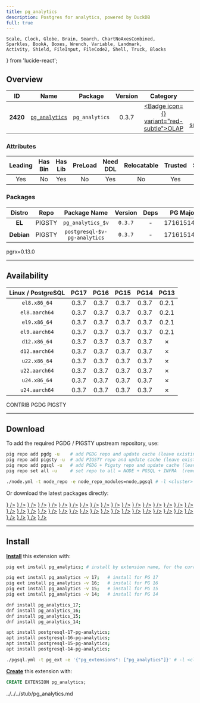 ```yaml
---
title: pg_analytics
description: Postgres for analytics, powered by DuckDB
full: true
---
```


    Scale, Clock, Globe, Brain, Search, ChartNoAxesCombined,
    Sparkles, BookA, Boxes, Wrench, Variable, Landmark,
    Activity, Shield, FileInput, FileCode2, Shell, Truck, Blocks
} from 'lucide-react';

## Overview

| <TooltipIconButton tooltip="Extension unique identifier" side="top">ID</TooltipIconButton> | <TooltipIconButton tooltip="Extension name" side="top">Name</TooltipIconButton> | <TooltipIconButton tooltip="Package name for installation" side="top">Package</TooltipIconButton> | <TooltipIconButton tooltip="Latest available extension version" side="top">Version</TooltipIconButton> | <TooltipIconButton tooltip="Extension category" side="top">Category</TooltipIconButton> | <TooltipIconButton tooltip="Open source license" side="top">License</TooltipIconButton> | <TooltipIconButton tooltip="Programming language" side="top">Lang</TooltipIconButton> |
|:--------:|:--------:|:----------:|:--------------:|:---------------------------------------:|:------------------------------------------------------:|:----:|
| **2420** | [`pg_analytics`](https://github.com/paradedb/pg_analytics) | `pg_analytics` | 0.3.7 | <a href="/ext/olap" className="no-underline"><Badge icon={<ChartNoAxesCombined />} variant="red-subtle">OLAP</Badge></a> | <a href="/ext/list/license#postgresql" className="no-underline"><Badge icon={<Scale />} variant="blue-subtle">PostgreSQL</Badge></a> | <a href="/ext/list/lang#rust"><Badge icon={<FileCode2 />} variant="amber-subtle">Rust</Badge></a> |

### Attributes

| <TooltipIconButton tooltip="The Primary Leading extension in the Package" side="top">Leading</TooltipIconButton> | <TooltipIconButton tooltip="Contains binary utils" side="top">Has Bin</TooltipIconButton> | <TooltipIconButton tooltip="Contains .so shared library files" side="top">Has Lib</TooltipIconButton> | <TooltipIconButton tooltip="Requires preloading via shared_preload_libraries" side="top">PreLoad</TooltipIconButton> | <TooltipIconButton tooltip="Requires CREATE EXTENSION DDL command" side="top">Need DDL</TooltipIconButton> | <TooltipIconButton tooltip="Can be installed in any schema" side="top">Relocatable</TooltipIconButton> | <TooltipIconButton tooltip="Can be created by non-superuser" side="top">Trusted</TooltipIconButton> | <TooltipIconButton tooltip="Schemas used by this extension" side="top">Schemas</TooltipIconButton> |
|:-------:|:-------:|:-------:|:-------:|:--------:|:-----------:|:-------:|:-------:|
| Yes | No | Yes | No | Yes | No | Yes | `paradedb` |

### Packages

| <TooltipIconButton tooltip="Linux distribution family, EL or Debian" side="top">Distro</TooltipIconButton> | <TooltipIconButton tooltip="Package repository" side="top">Repo</TooltipIconButton> | <TooltipIconButton tooltip="The RPM/DEB Package Name Pattern (replace $v with real pg major)" side="top">Package Name</TooltipIconButton> | <TooltipIconButton tooltip="Latest package version" side="top">Version</TooltipIconButton> | <TooltipIconButton tooltip="RPM/DEB Package dependencies" side="top">Deps</TooltipIconButton> | <TooltipIconButton tooltip="Available in these PostgreSQL Major Versions" side="top">PG Major</TooltipIconButton> |
|:----------:|:--------:|:------------------------:|:-----------:|:------------:|:------------------:|
|   **EL**   | <Badge variant="amber-subtle"><span className="font-bold">PIGSTY</span></Badge> | `pg_analytics_$v` | `0.3.7` | - | <Badge variant="green-subtle">17</Badge><Badge variant="green-subtle">16</Badge><Badge variant="green-subtle">15</Badge><Badge variant="green-subtle">14</Badge><Badge variant="red-subtle">13</Badge> |
| **Debian** | <Badge variant="amber-subtle"><span className="font-bold">PIGSTY</span></Badge> | `postgresql-$v-pg-analytics` | `0.3.7` | - | <Badge variant="green-subtle">17</Badge><Badge variant="green-subtle">16</Badge><Badge variant="green-subtle">15</Badge><Badge variant="green-subtle">14</Badge><Badge variant="red-subtle">13</Badge> |


<Callout title="Comments" type="info">
    pgrx=0.13.0
</Callout>


------

## Availability

| <TooltipIconButton tooltip="Linux Distro Arch / PostgreSQL Major Version" side="top">Linux / PostgreSQL </TooltipIconButton> | **PG17** | **PG16** | **PG15** | **PG14** | <span className="text-red-500">**PG13**</span> |
|:-----:|:-----:|:-----:|:-----:|:-----:|:-----:|
| `el8.x86_64` | <Badge variant="amber-subtle">0.3.7</Badge> | <Badge variant="amber-subtle">0.3.7</Badge> | <Badge variant="amber-subtle">0.3.7</Badge> | <Badge variant="amber-subtle">0.3.7</Badge> | <Badge variant="amber-subtle">0.2.1</Badge> |
| `el8.aarch64` | <Badge variant="amber-subtle">0.3.7</Badge> | <Badge variant="amber-subtle">0.3.7</Badge> | <Badge variant="amber-subtle">0.3.7</Badge> | <Badge variant="amber-subtle">0.3.7</Badge> | <Badge variant="amber-subtle">0.2.1</Badge> |
| `el9.x86_64` | <Badge variant="amber-subtle">0.3.7</Badge> | <Badge variant="amber-subtle">0.3.7</Badge> | <Badge variant="amber-subtle">0.3.7</Badge> | <Badge variant="amber-subtle">0.3.7</Badge> | <Badge variant="amber-subtle">0.2.1</Badge> |
| `el9.aarch64` | <Badge variant="amber-subtle">0.3.7</Badge> | <Badge variant="amber-subtle">0.3.7</Badge> | <Badge variant="amber-subtle">0.3.7</Badge> | <Badge variant="amber-subtle">0.3.7</Badge> | <Badge variant="amber-subtle">0.2.1</Badge> |
| `d12.x86_64` | <Badge variant="amber-subtle">0.3.7</Badge> | <Badge variant="amber-subtle">0.3.7</Badge> | <Badge variant="amber-subtle">0.3.7</Badge> | <Badge variant="amber-subtle">0.3.7</Badge> | <Badge variant="red-subtle">✗</Badge> |
| `d12.aarch64` | <Badge variant="amber-subtle">0.3.7</Badge> | <Badge variant="amber-subtle">0.3.7</Badge> | <Badge variant="amber-subtle">0.3.7</Badge> | <Badge variant="amber-subtle">0.3.7</Badge> | <Badge variant="red-subtle">✗</Badge> |
| `u22.x86_64` | <Badge variant="amber-subtle">0.3.7</Badge> | <Badge variant="amber-subtle">0.3.7</Badge> | <Badge variant="amber-subtle">0.3.7</Badge> | <Badge variant="amber-subtle">0.3.7</Badge> | <Badge variant="red-subtle">✗</Badge> |
| `u22.aarch64` | <Badge variant="amber-subtle">0.3.7</Badge> | <Badge variant="amber-subtle">0.3.7</Badge> | <Badge variant="amber-subtle">0.3.7</Badge> | <Badge variant="amber-subtle">0.3.7</Badge> | <Badge variant="red-subtle">✗</Badge> |
| `u24.x86_64` | <Badge variant="amber-subtle">0.3.7</Badge> | <Badge variant="amber-subtle">0.3.7</Badge> | <Badge variant="amber-subtle">0.3.7</Badge> | <Badge variant="amber-subtle">0.3.7</Badge> | <Badge variant="red-subtle">✗</Badge> |
| `u24.aarch64` | <Badge variant="amber-subtle">0.3.7</Badge> | <Badge variant="amber-subtle">0.3.7</Badge> | <Badge variant="amber-subtle">0.3.7</Badge> | <Badge variant="amber-subtle">0.3.7</Badge> | <Badge variant="red-subtle">✗</Badge> |

<Badge variant="green-subtle"><span className="font-black">CONTRIB</span></Badge> <Badge variant="blue-subtle"><span className="font-black">PGDG</span></Badge> <Badge variant="amber-subtle"><span className="font-black">PIGSTY</span></Badge>

------

## Download

To add the required PGDG / PIGSTY upstream repository, use:

```bash tab="pig"
pig repo add pgdg -u    # add PGDG repo and update cache (leave existing repos)
pig repo add pigsty -u  # add PIGSTY repo and update cache (leave existing repos)
pig repo add pgsql -u   # add PGDG + Pigsty repo and update cache (leave existing repos)
pig repo set all -u     # set repo to all = NODE + PGSQL + INFRA  (remove existing repos)
```
```bash tab="pigsty"
./node.yml -t node_repo -e node_repo_modules=node,pgsql # -l <cluster>
```

Or download the latest packages directly:

<Files>
    <Folder name="el8.x86_64">
        <a href="https://repo.pigsty.io/yum/pgsql/el8.x86_64/pg_analytics_17-0.3.7-1PARADEDB.el8.x86_64.rpm"><File name="pg_analytics_17-0.3.7-1PARADEDB.el8.x86_64.rpm" icon={<Package className="text-emerald-500" />} /></a>
        <a href="https://repo.pigsty.io/yum/pgsql/el8.x86_64/pg_analytics_16-0.3.7-1PARADEDB.el8.x86_64.rpm"><File name="pg_analytics_16-0.3.7-1PARADEDB.el8.x86_64.rpm" icon={<Package className="text-emerald-500" />} /></a>
        <a href="https://repo.pigsty.io/yum/pgsql/el8.x86_64/pg_analytics_15-0.3.7-1PARADEDB.el8.x86_64.rpm"><File name="pg_analytics_15-0.3.7-1PARADEDB.el8.x86_64.rpm" icon={<Package className="text-emerald-500" />} /></a>
        <a href="https://repo.pigsty.io/yum/pgsql/el8.x86_64/pg_analytics_14-0.3.7-1PARADEDB.el8.x86_64.rpm"><File name="pg_analytics_14-0.3.7-1PARADEDB.el8.x86_64.rpm" icon={<Package className="text-emerald-500" />} /></a>
    </Folder>
    <Folder name="el8.aarch64">
        <a href="https://repo.pigsty.io/yum/pgsql/el8.aarch64/pg_analytics_17-0.3.7-1PARADEDB.el8.aarch64.rpm"><File name="pg_analytics_17-0.3.7-1PARADEDB.el8.aarch64.rpm" icon={<Package className="text-orange-500" />} /></a>
        <a href="https://repo.pigsty.io/yum/pgsql/el8.aarch64/pg_analytics_16-0.3.7-1PARADEDB.el8.aarch64.rpm"><File name="pg_analytics_16-0.3.7-1PARADEDB.el8.aarch64.rpm" icon={<Package className="text-orange-500" />} /></a>
        <a href="https://repo.pigsty.io/yum/pgsql/el8.aarch64/pg_analytics_15-0.3.7-1PARADEDB.el8.aarch64.rpm"><File name="pg_analytics_15-0.3.7-1PARADEDB.el8.aarch64.rpm" icon={<Package className="text-orange-500" />} /></a>
        <a href="https://repo.pigsty.io/yum/pgsql/el8.aarch64/pg_analytics_14-0.3.7-1PARADEDB.el8.aarch64.rpm"><File name="pg_analytics_14-0.3.7-1PARADEDB.el8.aarch64.rpm" icon={<Package className="text-orange-500" />} /></a>
    </Folder>
    <Folder name="el9.x86_64">
        <a href="https://repo.pigsty.io/yum/pgsql/el9.x86_64/pg_analytics_17-0.3.7-1PARADEDB.el9.x86_64.rpm"><File name="pg_analytics_17-0.3.7-1PARADEDB.el9.x86_64.rpm" icon={<Package className="text-emerald-500" />} /></a>
        <a href="https://repo.pigsty.io/yum/pgsql/el9.x86_64/pg_analytics_16-0.3.7-1PARADEDB.el9.x86_64.rpm"><File name="pg_analytics_16-0.3.7-1PARADEDB.el9.x86_64.rpm" icon={<Package className="text-emerald-500" />} /></a>
        <a href="https://repo.pigsty.io/yum/pgsql/el9.x86_64/pg_analytics_15-0.3.7-1PARADEDB.el9.x86_64.rpm"><File name="pg_analytics_15-0.3.7-1PARADEDB.el9.x86_64.rpm" icon={<Package className="text-emerald-500" />} /></a>
        <a href="https://repo.pigsty.io/yum/pgsql/el9.x86_64/pg_analytics_14-0.3.7-1PARADEDB.el9.x86_64.rpm"><File name="pg_analytics_14-0.3.7-1PARADEDB.el9.x86_64.rpm" icon={<Package className="text-emerald-500" />} /></a>
    </Folder>
    <Folder name="el9.aarch64">
        <a href="https://repo.pigsty.io/yum/pgsql/el9.aarch64/pg_analytics_17-0.3.7-1PARADEDB.el9.aarch64.rpm"><File name="pg_analytics_17-0.3.7-1PARADEDB.el9.aarch64.rpm" icon={<Package className="text-orange-500" />} /></a>
        <a href="https://repo.pigsty.io/yum/pgsql/el9.aarch64/pg_analytics_16-0.3.7-1PARADEDB.el9.aarch64.rpm"><File name="pg_analytics_16-0.3.7-1PARADEDB.el9.aarch64.rpm" icon={<Package className="text-orange-500" />} /></a>
        <a href="https://repo.pigsty.io/yum/pgsql/el9.aarch64/pg_analytics_15-0.3.7-1PARADEDB.el9.aarch64.rpm"><File name="pg_analytics_15-0.3.7-1PARADEDB.el9.aarch64.rpm" icon={<Package className="text-orange-500" />} /></a>
        <a href="https://repo.pigsty.io/yum/pgsql/el9.aarch64/pg_analytics_14-0.3.7-1PARADEDB.el9.aarch64.rpm"><File name="pg_analytics_14-0.3.7-1PARADEDB.el9.aarch64.rpm" icon={<Package className="text-orange-500" />} /></a>
    </Folder>
    <Folder name="d12.x86_64">
        <a href="https://repo.pigsty.io/apt/pgsql/bookworm/pool/main/p/postgresql-17-pg-analytics/postgresql-17-pg-analytics_0.3.7_amd64.deb"><File name="postgresql-17-pg-analytics_0.3.7_amd64.deb" icon={<Box className="text-emerald-500" />} /></a>
        <a href="https://repo.pigsty.io/apt/pgsql/bookworm/pool/main/p/postgresql-16-pg-analytics/postgresql-16-pg-analytics_0.3.7_amd64.deb"><File name="postgresql-16-pg-analytics_0.3.7_amd64.deb" icon={<Box className="text-emerald-500" />} /></a>
        <a href="https://repo.pigsty.io/apt/pgsql/bookworm/pool/main/p/postgresql-15-pg-analytics/postgresql-15-pg-analytics_0.3.7_amd64.deb"><File name="postgresql-15-pg-analytics_0.3.7_amd64.deb" icon={<Box className="text-emerald-500" />} /></a>
        <a href="https://repo.pigsty.io/apt/pgsql/bookworm/pool/main/p/postgresql-14-pg-analytics/postgresql-14-pg-analytics_0.3.7_amd64.deb"><File name="postgresql-14-pg-analytics_0.3.7_amd64.deb" icon={<Box className="text-emerald-500" />} /></a>
    </Folder>
    <Folder name="d12.aarch64">
        <a href="https://repo.pigsty.io/apt/pgsql/bookworm/pool/main/p/postgresql-17-pg-analytics/postgresql-17-pg-analytics_0.3.7_arm64.deb"><File name="postgresql-17-pg-analytics_0.3.7_arm64.deb" icon={<Box className="text-orange-500" />} /></a>
        <a href="https://repo.pigsty.io/apt/pgsql/bookworm/pool/main/p/postgresql-16-pg-analytics/postgresql-16-pg-analytics_0.3.7_arm64.deb"><File name="postgresql-16-pg-analytics_0.3.7_arm64.deb" icon={<Box className="text-orange-500" />} /></a>
        <a href="https://repo.pigsty.io/apt/pgsql/bookworm/pool/main/p/postgresql-15-pg-analytics/postgresql-15-pg-analytics_0.3.7_arm64.deb"><File name="postgresql-15-pg-analytics_0.3.7_arm64.deb" icon={<Box className="text-orange-500" />} /></a>
        <a href="https://repo.pigsty.io/apt/pgsql/bookworm/pool/main/p/postgresql-14-pg-analytics/postgresql-14-pg-analytics_0.3.7_arm64.deb"><File name="postgresql-14-pg-analytics_0.3.7_arm64.deb" icon={<Box className="text-orange-500" />} /></a>
    </Folder>
    <Folder name="u22.x86_64">
        <a href="https://repo.pigsty.io/apt/pgsql/jammy/pool/main/p/postgresql-17-pg-analytics/postgresql-17-pg-analytics_0.3.7_amd64.deb"><File name="postgresql-17-pg-analytics_0.3.7_amd64.deb" icon={<Box className="text-emerald-500" />} /></a>
        <a href="https://repo.pigsty.io/apt/pgsql/jammy/pool/main/p/postgresql-16-pg-analytics/postgresql-16-pg-analytics_0.3.7_amd64.deb"><File name="postgresql-16-pg-analytics_0.3.7_amd64.deb" icon={<Box className="text-emerald-500" />} /></a>
        <a href="https://repo.pigsty.io/apt/pgsql/jammy/pool/main/p/postgresql-15-pg-analytics/postgresql-15-pg-analytics_0.3.7_amd64.deb"><File name="postgresql-15-pg-analytics_0.3.7_amd64.deb" icon={<Box className="text-emerald-500" />} /></a>
        <a href="https://repo.pigsty.io/apt/pgsql/jammy/pool/main/p/postgresql-14-pg-analytics/postgresql-14-pg-analytics_0.3.7_amd64.deb"><File name="postgresql-14-pg-analytics_0.3.7_amd64.deb" icon={<Box className="text-emerald-500" />} /></a>
    </Folder>
    <Folder name="u22.aarch64">
        <a href="https://repo.pigsty.io/apt/pgsql/jammy/pool/main/p/postgresql-17-pg-analytics/postgresql-17-pg-analytics_0.3.7_arm64.deb"><File name="postgresql-17-pg-analytics_0.3.7_arm64.deb" icon={<Box className="text-orange-500" />} /></a>
        <a href="https://repo.pigsty.io/apt/pgsql/jammy/pool/main/p/postgresql-16-pg-analytics/postgresql-16-pg-analytics_0.3.7_arm64.deb"><File name="postgresql-16-pg-analytics_0.3.7_arm64.deb" icon={<Box className="text-orange-500" />} /></a>
        <a href="https://repo.pigsty.io/apt/pgsql/jammy/pool/main/p/postgresql-15-pg-analytics/postgresql-15-pg-analytics_0.3.7_arm64.deb"><File name="postgresql-15-pg-analytics_0.3.7_arm64.deb" icon={<Box className="text-orange-500" />} /></a>
        <a href="https://repo.pigsty.io/apt/pgsql/jammy/pool/main/p/postgresql-14-pg-analytics/postgresql-14-pg-analytics_0.3.7_arm64.deb"><File name="postgresql-14-pg-analytics_0.3.7_arm64.deb" icon={<Box className="text-orange-500" />} /></a>
    </Folder>
    <Folder name="u24.x86_64">
        <a href="https://repo.pigsty.io/apt/pgsql/noble/pool/main/p/postgresql-17-pg-analytics/postgresql-17-pg-analytics_0.3.7_amd64.deb"><File name="postgresql-17-pg-analytics_0.3.7_amd64.deb" icon={<Box className="text-emerald-500" />} /></a>
        <a href="https://repo.pigsty.io/apt/pgsql/noble/pool/main/p/postgresql-16-pg-analytics/postgresql-16-pg-analytics_0.3.7_amd64.deb"><File name="postgresql-16-pg-analytics_0.3.7_amd64.deb" icon={<Box className="text-emerald-500" />} /></a>
        <a href="https://repo.pigsty.io/apt/pgsql/noble/pool/main/p/postgresql-15-pg-analytics/postgresql-15-pg-analytics_0.3.7_amd64.deb"><File name="postgresql-15-pg-analytics_0.3.7_amd64.deb" icon={<Box className="text-emerald-500" />} /></a>
        <a href="https://repo.pigsty.io/apt/pgsql/noble/pool/main/p/postgresql-14-pg-analytics/postgresql-14-pg-analytics_0.3.7_amd64.deb"><File name="postgresql-14-pg-analytics_0.3.7_amd64.deb" icon={<Box className="text-emerald-500" />} /></a>
    </Folder>
    <Folder name="u24.aarch64">
        <a href="https://repo.pigsty.io/apt/pgsql/noble/pool/main/p/postgresql-17-pg-analytics/postgresql-17-pg-analytics_0.3.7_arm64.deb"><File name="postgresql-17-pg-analytics_0.3.7_arm64.deb" icon={<Box className="text-orange-500" />} /></a>
        <a href="https://repo.pigsty.io/apt/pgsql/noble/pool/main/p/postgresql-16-pg-analytics/postgresql-16-pg-analytics_0.3.7_arm64.deb"><File name="postgresql-16-pg-analytics_0.3.7_arm64.deb" icon={<Box className="text-orange-500" />} /></a>
        <a href="https://repo.pigsty.io/apt/pgsql/noble/pool/main/p/postgresql-15-pg-analytics/postgresql-15-pg-analytics_0.3.7_arm64.deb"><File name="postgresql-15-pg-analytics_0.3.7_arm64.deb" icon={<Box className="text-orange-500" />} /></a>
        <a href="https://repo.pigsty.io/apt/pgsql/noble/pool/main/p/postgresql-14-pg-analytics/postgresql-14-pg-analytics_0.3.7_arm64.deb"><File name="postgresql-14-pg-analytics_0.3.7_arm64.deb" icon={<Box className="text-orange-500" />} /></a>
    </Folder>
</Files>

------

## Install

[**Install**](/docs/pgsql/extension/install) this extension with:

```bash tab="pig"
pig ext install pg_analytics; # install by extension name, for the current active PG version

pig ext install pg_analytics -v 17;   # install for PG 17
pig ext install pg_analytics -v 16;   # install for PG 16
pig ext install pg_analytics -v 15;   # install for PG 15
pig ext install pg_analytics -v 14;   # install for PG 14
```
```bash tab="yum" 
dnf install pg_analytics_17;
dnf install pg_analytics_16;
dnf install pg_analytics_15;
dnf install pg_analytics_14;
```
```bash tab="apt" 
apt install postgresql-17-pg-analytics;
apt install postgresql-16-pg-analytics;
apt install postgresql-15-pg-analytics;
apt install postgresql-14-pg-analytics;
```
```bash tab="ansible"
./pgsql.yml -t pg_ext -e '{"pg_extensions": ["pg_analytics"]}' # -l <cls>
```

[**Create**](/docs/pgsql/extension/create) this extension with:

```sql
CREATE EXTENSION pg_analytics;
```


<include>../../../stub/pg_analytics.md</include>
